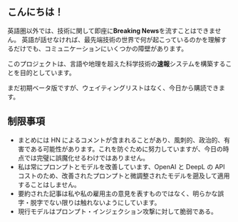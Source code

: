 
<CallToAction />

## こんにちは！

英語圏以外では、技術に関して即座に**Breaking News**を流すことはできません。
英語が話せなければ、最先端技術の世界で何が起こっているのかを理解するだけでも、コミュニケーションにいくつかの障壁があります。


<Callout type="info" emoji="🗞️">

このプロジェクトは、言語や地理を超えた科学技術の**速報**システムを構築することを目的としています。

</Callout>

まだ初期ベータ版ですが、ウェイティングリストはなく、今日から購読できます。

## 制限事項

- まとめには HN によるコメントが含まれることがあり、風刺的、政治的、有害である可能性があります。これを防ぐために努力していますが、今日の時点では完璧に誤魔化せるわけではありません。
- 私は常にプロンプトとモデルを改善しています、OpenAI と DeepL の API コストのため、改善されたプロンプトと微調整されたモデルを遡及して適用することはしません。
- 要約された記事は私や私の雇用主の意見を表すものではなく、明らかな誤字・脱字でない限りは触れないようにしています。
- 現行モデルはプロンプト・インジェクション攻撃に対して脆弱である。
